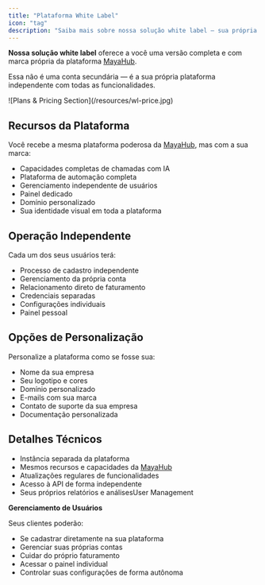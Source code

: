 ```yaml
---
title: "Plataforma White Label"
icon: "tag"
description: "Saiba mais sobre nossa solução white label – sua própria plataforma de chamadas com IA com a sua marca"
---
```


**Nossa solução white label** oferece a você uma versão completa e com marca própria da plataforma [MayaHub](http://mayahub.online).

Essa não é uma conta secundária — é a sua própria plataforma independente com todas as funcionalidades.

<Frame>
  ![Plans & Pricing Section](/resources/wl-price.jpg)
</Frame>

## **Recursos da Plataforma**

Você recebe a mesma plataforma poderosa da [MayaHub](http://mayahub.online), mas com a sua marca:

- Capacidades completas de chamadas com IA
- Plataforma de automação completa
- Gerenciamento independente de usuários
- Painel dedicado
- Domínio personalizado
- Sua identidade visual em toda a plataforma

## **Operação Independente**

Cada um dos seus usuários terá:

- Processo de cadastro independente
- Gerenciamento da própria conta
- Relacionamento direto de faturamento
- Credenciais separadas
- Configurações individuais
- Painel pessoal

## **Opções de Personalização**

Personalize a plataforma como se fosse sua:

- Nome da sua empresa
- Seu logotipo e cores
- Domínio personalizado
- E-mails com sua marca
- Contato de suporte da sua empresa
- Documentação personalizada

## **Detalhes Técnicos**

- Instância separada da plataforma
- Mesmos recursos e capacidades da [MayaHub](http://mayahub.online)
- Atualizações regulares de funcionalidades
- Acesso à API de forma independente
- Seus próprios relatórios e análisesUser Management

**Gerenciamento de Usuários**

Seus clientes poderão:

- Se cadastrar diretamente na sua plataforma
- Gerenciar suas próprias contas
- Cuidar do próprio faturamento
- Acessar o painel individual
- Controlar suas configurações de forma autônoma